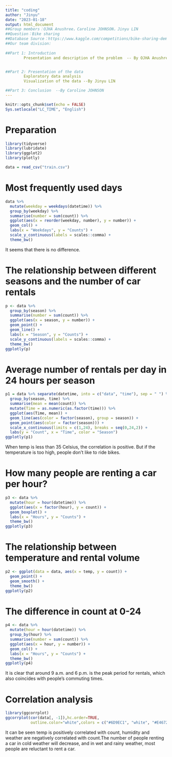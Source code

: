 ---
title: "coding"
author: "Jinyu"
date: "2023-01-18"
output: html_document
##Group members：OJHA Anushree，Caroline JOHNSON，Jinyu LIN
##Question：Bike sharing
##Database Source：https://www.kaggle.com/competitions/bike-sharing-demand/overview
##Our team division:
  
##Part 1: Introduction
        Presentation and description of the problem  -- By OJHA Anushree 


##Part 2: Presentation of the data
        Exploratory data analysis
        Visualization of the data --By Jinyu LIN

##Part 3: Conclusion  --By Caroline JOHNSON
---

```{r setup, include=FALSE}
knitr::opts_chunk$set(echo = FALSE)
Sys.setlocale("LC_TIME", "English")
```

# Preparation

```{r message=FALSE}
library(tidyverse)
library(lubridate)
library(ggplot2)
library(plotly)
```

```{r}
data = read_csv("train.csv")
```

# Most frequently used days

```{r}
data %>%
  mutate(weekday = weekdays(datetime)) %>%
  group_by(weekday) %>%
  summarise(number = sum(count)) %>%
  ggplot(aes(x = reorder(weekday, number), y = number)) +
  geom_col() +
  labs(x = "Weekdays", y = "Counts") +
  scale_y_continuous(labels = scales::comma) +
  theme_bw()
```

It seems that there is no difference.

# The relationship between different seasons and the number of car rentals

```{r}
p <- data %>%
  group_by(season) %>%
  summarise(number = sum(count)) %>%
  ggplot(aes(x = season, y = number)) +
  geom_point() +
  geom_line() +
  labs(x = "Season", y = "Counts") +
  scale_y_continuous(labels = scales::comma) +
  theme_bw()
ggplotly(p)
```

# Average number of rentals per day in 24 hours per season

```{r}
p1 = data %>% separate(datetime, into = c("data", "time"), sep = " ") %>% 
  group_by(season, time) %>% 
  summarise(mean = mean(count)) %>% 
  mutate(Time = as.numeric(as.factor(time))) %>% 
  ggplot(aes(Time, mean)) + 
  geom_line(aes(color = factor(season), group = season)) + 
  geom_point(aes(color = factor(season))) +
  scale_x_continuous(limits = c(1,24), breaks = seq(0,24,2)) + 
  labs(y = "Count", x = "Time", color = "Season")
ggplotly(p1)
```



When temp is less than 35 Celsius, the correlation is positive. But if the temperature is too high, people don't like to ride bikes.

# How many people are renting a car per hour?

```{r}
p3 <- data %>%
  mutate(hour = hour(datetime)) %>%
  ggplot(aes(x = factor(hour), y = count)) +
  geom_boxplot() +
  labs(x = "Hours", y = "Counts") +
  theme_bw()
ggplotly(p3)
```

# The relationship between temperature and rental volume

```{r}
p2 <- ggplot(data = data, aes(x = temp, y = count)) +
  geom_point() +
  geom_smooth() +
  theme_bw()
ggplotly(p2)
```

# The difference in count at 0-24

```{r}
p4 <- data %>%
  mutate(hour = hour(datetime)) %>%
  group_by(hour) %>%
  summarise(number = sum(count)) %>%
  ggplot(aes(x = hour, y = number)) +
  geom_col() +
  labs(x = "Hours", y = "Counts") +
  theme_bw()
ggplotly(p4)
```

It is clear that around 9 a.m. and 6 p.m. is the peak period for rentals, which also coincides with people's commuting times.

# Correlation analysis

```{r}
library(ggcorrplot)
ggcorrplot(cor(data[, -1]),hc.order=TRUE,
           outline.color="white",colors = c("#6D9EC1", "white", "#E46726"), lab = TRUE)
```

It can be seen temp is positively correlated with count, humidity and weather are negatively correlated with count.The number of people renting a car in cold weather will decrease, and in wet and rainy weather, most people are reluctant to rent a car.

